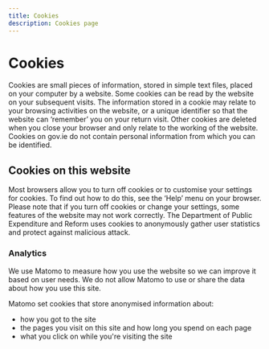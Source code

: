 ```yaml
---
title: Cookies
description: Cookies page
---
```


# Cookies

Cookies are small pieces of information, stored in simple text files, placed on your computer by a website. Some cookies can be read by the website on your subsequent visits. The information stored in a cookie may relate to your browsing activities on the website, or a unique identifier so that the website can ‘remember’ you on your return visit. Other cookies are deleted when you close your browser and only relate to the working of the website. Cookies on gov.ie do not contain personal information from which you can be identified.

## Cookies on this website

Most browsers allow you to turn off cookies or to customise your settings for cookies. To find out how to do this, see the ‘Help’ menu on your browser. Please note that if you turn off cookies or change your settings, some features of the website may not work correctly. The Department of Public Expenditure and Reform uses cookies to anonymously gather user statistics and protect against malicious attack.


### Analytics

We use Matomo to measure how you use the website so we can improve it based on user needs. We do not allow Matomo to use or share the data about how you use this site.

Matomo set cookies that store anonymised information about:

* how you got to the site
* the pages you visit on this site and how long you spend on each page
* what you click on while you're visiting the site

<CookieConsentCheckbox category='analytics' />
